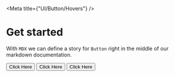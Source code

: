 
<Meta title={"UI/Button/Hovers"} />

# Get started

With `MDX` we can define a story for `Button` right in the middle of our
markdown documentation.

<Canvas>
  <Story name="Default">
    <Button>Click Here</Button>
  </Story>
  <Story name="Shadow">
    <Button hover="shadow">Click Here</Button>
  </Story>
  <Story name="Opacity">
    <Button hover="opacity">Click Here</Button>
  </Story>
</Canvas>
